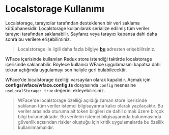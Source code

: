 
# Localstorage Kullanımı

Localstorage, tarayıcılar tarafından desteklenen bir veri saklama kütüphanesidir. 
Localstorage kullanılarak serialize edilmiş tüm veriler tarayıcı tarafından saklanabilir. 
Sayfanız veya tarayıcı kapansa dahi daha sonra bu verilere erişebilirsiniz.

> Localstorage ile ilgili daha fazla bilgiye [__bu__](https://www.w3schools.com/html/html5_webstorage.asp) adresten erişebilirsiniz.

WFace içerisinde kullanılan Redux store istendiği taktirde localstorage içerisinde saklanabilir. 
Böylece kullanıcı WFace uygulamasını kapatsa dahi tekrar açtığında uygulamayı son haliyle geri bulabilecektir.

WFace'de localstorage özelliği varsayılan olarak kapalıdır. 
Açmak için __configs/wface/wface.config.ts__ dosyasında `config` nesnesine `useLocalStorage: true` değerini ekleyebilirsiniz.

> WFace'de localstorage özelliği açıldığı zaman store içerisinde saklanan tüm veriler istemci bilgisayarına kalıcı olarak yazılacaktır. 
Bu veriler arasında oturuma ait token bilgileri de dahil olmak üzere birçok bilgi bulunmaktadır. Bu verilerin istemci 
bilgisayarında bulunmasında güvenlik açısından riskler oluştuğu için kritik uygulamalarda bu özellik 
kullanılmamalıdır.


